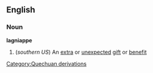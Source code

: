 ==English==
===Noun===
{{wikipedia}}
'''lagniappe'''
#(''southern US'') An [[extra]] or [[unexpected]] [[gift]] or [[benefit]]
[[Category:Quechuan derivations]]